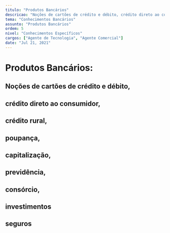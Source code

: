 ```yaml
---
titulo: "Produtos Bancários"
descricao: "Noções de cartões de crédito e débito, crédito direto ao consumidor, crédito rural, poupança, capitalização, previdência, consórcio, investimentos e seguros"
tema: "Conhecimentos Bancários"
assunto: "Produtos Bancários"
ordem: 5
nivel: "Conhecimentos Específicos"
cargos: ["Agente de Tecnologia", "Agente Comercial"]
date: "Jul 21, 2021"
---
```


# Produtos Bancários: 
## Noções de cartões de crédito e débito, 
## crédito direto ao consumidor, 
## crédito rural, 
## poupança, 
## capitalização, 
## previdência, 
## consórcio, 
## investimentos 
## seguros